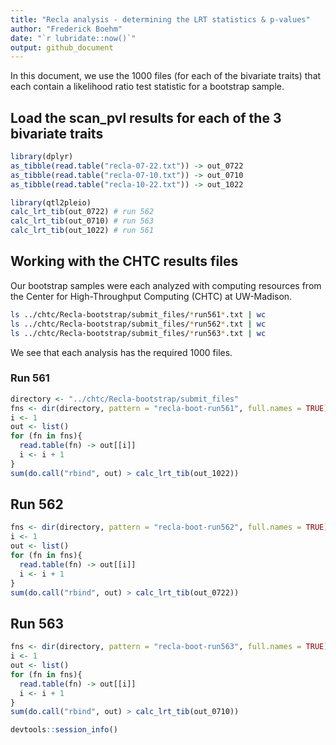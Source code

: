 ```yaml
---
title: "Recla analysis - determining the LRT statistics & p-values"
author: "Frederick Boehm"
date: "`r lubridate::now()`"
output: github_document
---
```


In this document, we use the 1000 files (for each of the bivariate traits) that each contain a likelihood ratio test statistic for a bootstrap sample. 


## Load the scan_pvl results for each of the 3 bivariate traits

```r
library(dplyr)
as_tibble(read.table("recla-07-22.txt")) -> out_0722
as_tibble(read.table("recla-07-10.txt")) -> out_0710
as_tibble(read.table("recla-10-22.txt")) -> out_1022
```

```r
library(qtl2pleio)
calc_lrt_tib(out_0722) # run 562
calc_lrt_tib(out_0710) # run 563
calc_lrt_tib(out_1022) # run 561
```


## Working with the CHTC results files

Our bootstrap samples were each analyzed with computing resources from the Center for High-Throughput Computing (CHTC) at UW-Madison.

```bash
ls ../chtc/Recla-bootstrap/submit_files/*run561*.txt | wc
ls ../chtc/Recla-bootstrap/submit_files/*run562*.txt | wc
ls ../chtc/Recla-bootstrap/submit_files/*run563*.txt | wc
```

We see that each analysis has the required 1000 files. 


### Run 561

```r
directory <- "../chtc/Recla-bootstrap/submit_files"
fns <- dir(directory, pattern = "recla-boot-run561", full.names = TRUE)
i <- 1
out <- list()
for (fn in fns){
  read.table(fn) -> out[[i]]
  i <- i + 1
}
sum(do.call("rbind", out) > calc_lrt_tib(out_1022))
```


## Run 562

```r
fns <- dir(directory, pattern = "recla-boot-run562", full.names = TRUE)
i <- 1
out <- list()
for (fn in fns){
  read.table(fn) -> out[[i]]
  i <- i + 1
}
sum(do.call("rbind", out) > calc_lrt_tib(out_0722))
```


## Run 563

```r
fns <- dir(directory, pattern = "recla-boot-run563", full.names = TRUE)
i <- 1
out <- list()
for (fn in fns){
  read.table(fn) -> out[[i]]
  i <- i + 1
}
sum(do.call("rbind", out) > calc_lrt_tib(out_0710))
```


```r
devtools::session_info()
```




